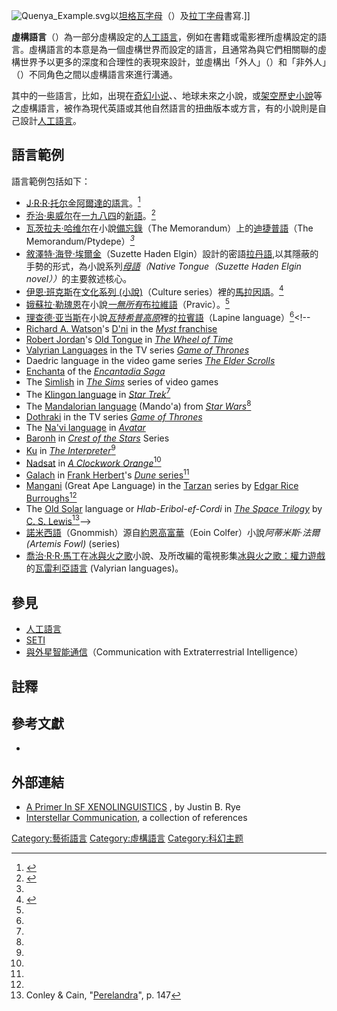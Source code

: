 {{求翻译|time=2017-07-28T17:10:39+00:00}}
[[Image:Quenya_Example.svg|right]]以[[坦格瓦字母|坦格瓦字母]]（{{lang|en|Tengwar}}）及[[拉丁字母|拉丁字母]]書寫.]]

'''虛構語言'''（{{lang|en|Fictional languages}}）為一部分虛構設定的[[人工語言|人工語言]]，例如在書籍或電影裡所虛構設定的語言。虛構語言的本意是為一個虛構世界而設定的語言，且通常為與它們相關聯的虛構世界予以更多的深度和合理性的表現來設計，並虛構出「外人」（{{lang|en|alien}}）和「非外人」（{{lang|en|dislocated}}）不同角色之間以虛構語言來進行溝通。 

其中的一些語言，比如，出現在[[奇幻小说|奇幻小说]]、{{link-en|另類的宇宙 (同人小說)|Alternative universe (fan fiction)|另類的宇宙小說}}、地球未來之小說，或[[架空歷史小說|架空歷史小說]]等之虛構語言，被作為現代英語或其他自然語言的扭曲版本或方言，有的小說則是自己設計[[人工語言|人工語言]]。
<!--
==目的==
Fictional languages are separated from artistic languages by both purpose and relative completion: a fictional language often has the least amount of grammar and vocabulary possible, and rarely extends beyond the absolutely necessary. At the same time, some others have developed languages in detail for their own sake, such as [[J._R._R._Tolkien|J. R. R. Tolkien]]'s [[Quenya|Quenya]] and [[Sindarin|Sindarin]] and [[Star_Trek|Star Trek]]'s [[Klingon_language|Klingon language]] which exist as functioning, usable languages. Here "fictional" can be a [[misnomer|misnomer]].

By analogy with the word "conlang", the term ''[[conworld|conworld]]'' is used to describe these fictional worlds, inhabited by fictional [[constructed_culture|constructed culture]]s. The conworld influences vocabulary (what words the language will have for flora and fauna, articles of clothing, objects of technology, religious concepts, names of places and tribes, etc.), as well as influencing other factors such as pronouns, or how their cultures view the break-off points between colors or the gender and age of family members.
-->

==語言範例==
{{main|人工語言列表}}

語言範例包括如下：
* [[J·R·R·托尔金|J·R·R·托尔金]][[阿爾達的語言|阿爾達的語言]]。<ref>{{Cite book|url=https://books.google.com/books?id=cQhke8K9G60C|publisher=Greenwood Publishing Group|date=2006-06|isbn=978-0-313-02193-0|language=en|title=Encyclopedia of Fictional and Fantastic Languages|access-date=2021-05-10|archive-date=2021-05-11|archive-url=https://web.archive.org/web/20210511065350/https://books.google.com/books?id=cQhke8K9G60C|dead-url=no}}</ref>
* [[乔治·奥威尔|乔治·奥威尔]]在[[一九八四|一九八四]]的[[新語_(一九八四)|新語]]。<ref name="C&C Entries">{{Cite book|url=https://books.google.com/books?id=cQhke8K9G60C|publisher=Greenwood Publishing Group|date=2006-06|isbn=978-0-313-02193-0|language=en|title=Encyclopedia of Fictional and Fantastic Languages|access-date=2021-05-10|archive-date=2021-05-11|archive-url=https://web.archive.org/web/20210511065350/https://books.google.com/books?id=cQhke8K9G60C|dead-url=no}}</ref>
* [[瓦茨拉夫·哈维尔|瓦茨拉夫·哈维尔]]在小說[[備忘錄_(小說)|備忘錄]]（The Memorandum）上的[[迪捷普語|迪捷普語]]（The Memorandum/Ptydepe）''<ref name="C&C Entries" />''
* [[敘澤特·海登·埃爾金|敘澤特·海登·埃爾金]]（Suzette Haden Elgin）設計的密語[[拉丹語|拉丹語]],以其隱蔽的手勢的形式，為小說系列''[[母語（敘澤特·海頓·埃爾金小說|母語]]（Native Tongue（Suzette Haden Elgin novel））''的主要敘述核心。
* [[伊恩·班克斯|伊恩·班克斯]]在[[文化系列_(小說)|文化系列 (小說)]]（Culture series）裡的[[文化_(科幻小說)|馬拉因語]]。<ref>{{Cite book|url=https://books.google.com/books?id=cQhke8K9G60C&hl=zh-CN|publisher=Greenwood Publishing Group|date=2006-06|isbn=978-0-313-02193-0|language=en|title=Encyclopedia of Fictional and Fantastic Languages|access-date=2021-05-10|archive-date=2021-05-10|archive-url=https://web.archive.org/web/20210510143906/https://books.google.com/books?id=cQhke8K9G60C&hl=zh-CN|dead-url=no}}</ref>
* [[娥蘇拉·勒瑰恩|娥蘇拉·勒瑰恩]]在小說''[[一無所有_(小說)|一無所有]]''[[布拉維語|布拉維語]]（Pravic）。<ref name="C&C Entries" />
* [[理查德·亚当斯|理查德·亚当斯]]在小說''[[瓦特希普高原|瓦特希普高原]]''裡的[[拉賓語|拉賓語]]（Lapine language）<ref name="C&C Entries" /><!--
* [[Richard_A._Watson|Richard A. Watson]]'s [[Myst_(series)#Development|D'ni]] in the [[Myst_(series)|''Myst'' franchise]]
* [[Robert_Jordan|Robert Jordan]]'s [[Old_Tongue|Old Tongue]] in ''[[The_Wheel_of_Time|The Wheel of Time]]''
* [[Valyrian_languages|Valyrian Languages]] in the TV series ''[[Game_of_Thrones|Game of Thrones]]''
* Daedric language in the video game series ''[[The_Elder_Scrolls|The Elder Scrolls]]''
* [[Enchanta|Enchanta]] of the ''[[Encantadia|Encantadia Saga]]''
* The [[Simlish|Simlish]] in ''[[The_Sims_(series)|The Sims]]'' series of video games
* The [[Klingon_language|Klingon language]] in ''[[Star_Trek|Star Trek]]''<ref name="C&C Entries"/>
* The [[Mandalorian#Language|Mandalorian language]] (Mando'a) from ''[[Star_Wars|Star Wars]]''<ref name="C&C Entries"/>
* [[Dothraki_language|Dothraki]] in the TV series ''[[Game_of_Thrones|Game of Thrones]]''
* The [[Na'vi_language|Na'vi language]] in ''[[Avatar_(2009_film)|Avatar]]''
* [[Baronh|Baronh]] in ''[[Crest_of_the_Stars|Crest of the Stars]]'' Series
* [[Ku_(fictional_language)|Ku]] in ''[[The_Interpreter|The Interpreter]]''<ref name="C&C Entries"/>
* [[Nadsat|Nadsat]] in ''[[A_Clockwork_Orange|A Clockwork Orange]]''<ref name="C&C Entries"/>
* [[Galach_(Dune)|Galach]] in [[Frank_Herbert|Frank Herbert]]'s [[Dune_series|''Dune'' series]]<ref name="C&C Entries"/>
* [[Mangani|Mangani]] (Great Ape Language) in the [[Tarzan|Tarzan]] series by [[Edgar_Rice_Burroughs|Edgar Rice Burroughs]]<ref name="C&C Entries"/>
* The [[The_Space_Trilogy#Language|Old Solar]] language or ''Hlab-Eribol-ef-Cordi'' in ''[[The_Space_Trilogy|The Space Trilogy]]'' by [[C._S._Lewis|C. S. Lewis]]<ref>Conley & Cain, "[http://books.google.com/books?id=cQhke8K9G60C&lpg=PR1&dq=Encyclopedia%20of%20Fictional%20and%20Fantastic%20Languages&hl=de&pg=PA147#v=onepage&q=Old%20Solar&f=falsee Perelandra]", p. 147</ref>-->
* [[諾米西語|諾米西語]]（Gnommish）源自[[約恩高富華|約恩高富華]]（Eoin Colfer）小說''阿蒂米斯·法爾(Artemis Fowl)'' (series)
* [[喬治·R·R·馬丁|喬治·R·R·馬丁]]在[[冰與火之歌|冰與火之歌]]小說、及所改編的電視影集[[冰與火之歌：權力遊戲|冰與火之歌：權力遊戲]]的[[瓦雷利亞語言|瓦雷利亞語言]] (Valyrian languages)。
<!--
==專業虛構的語言==
'''Professional fictional languages''' are those languages created for use in books, movies, television shows, video games, comics, toys, and musical albums (prominent examples of works featuring fictional languages include the Middle-earth and Star Trek universes and the game [[Myst|Myst]]).

===外星人語言===
[[Image:Qapla'.svg|thumb]]]]
{{main|Alien language}}
A notable subgenre of fictional languages are [[alien_language|alien language]]s, the ones that are used or might be used by putative [[extraterrestrial_life|extraterrestrial life]] forms. Alien languages are subject of both [[science_fiction|science fiction]] and scientific research.

Perhaps the most fully developed fictional alien language is the Klingon language of the Star Trek universe - a fully developed [[constructed_language|constructed language]].

The problem of alien language has confronted generations of [[science_fiction|science fiction]] writers; some have created fictional languages for their characters to use, while others have circumvented the problem through translation devices or other fantastic technology.

Although this field remains largely confined to science fiction, the possibility of intelligent extraterrestrial life makes the question of alien language a credible topic for [[science|scientific]] and [[philosophy|philosophical]] speculation.

While many cases an alien language is but an element of fictional reality, in a number of science fiction works the core of the plot are linguistic and psychological problems of communication between various alien races.

==基於互聯網的虛構語言==
'''Internet-based fictional languages''' are hosted along with their "conworlds" on the Internet, and based at these sites, becoming known to the world through the visitors to these sites; [[Verdurian|Verdurian]], the language of [[Mark_Rosenfelder|Mark Rosenfelder]]'s Verduria on the planet of Almea, is a flagship Internet-based fictional language. Many other fictional languages and their associated conworlds are created privately by their inventor, known only to the inventor and perhaps a few friends. In this context the term "professional" (used for the first category) as opposed to "amateur" (used for the second and third) refers only to the professionalism of the used medium, and not to the professionalism of the language itself or its creator. In fact, most professional languages are the work of non-linguists, while many amateur languages were in fact created by linguists, and in general the latter are better developed. {{Citation needed|date=April 2007}}
-->

==參見==
*[[人工語言|人工語言]]
*[[SETI|SETI]]
*[[與外星智能通信|與外星智能通信]]（Communication with Extraterrestrial Intelligence）

==註釋==
{{Reflist|2}}

==參考文獻==
{{refbegin}}
*{{cite book|title=Encyclopedia of Fictional and Fantastic Languages |first=Tim |last=Conley |first2=Stephen |last2=Cain |publisher=[[Greenwood_Publishing_Group|Greenwood Publishing Group]] |year=2006 |isbn=978-0-313-33188-6}}
{{refend}}

==外部連結==
{{Commonscat|Fictional languages|fictional languages}}
* [http://www.xibalba.demon.co.uk/jbr/lingo.html A Primer In SF XENOLINGUISTICS] {{Wayback|url=http://www.xibalba.demon.co.uk/jbr/lingo.html |date=20100824162041 }}, by Justin B. Rye
*[https://web.archive.org/web/20070422160405/http://www.matessa.org/~mike/inter-comm.html Interstellar Communication], a collection of references

{{Constructed languages}}

[[Category:藝術語言|Category:藝術語言]]
[[Category:虛構語言|Category:虛構語言]]
[[Category:科幻主题|Category:科幻主题]]